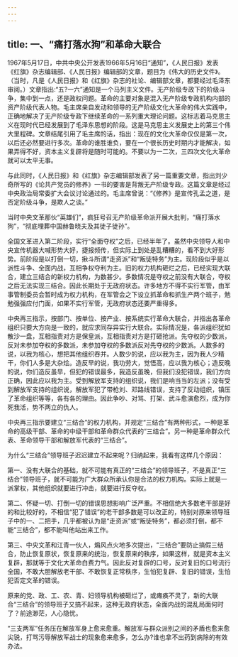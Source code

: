 ```yaml
---
---
---
```

title: 一、“痛打落水狗”和革命大联合
---




1967年5月17日，中共中央公开发表1966年5月16日“通知”，《人民日报》发表《红旗》杂志编辑部、《人民日报》编辑部的文章，题目为《伟大的历史文件》。（当时，凡是《人民日报》和《红旗》杂志的社论、编辑部文章，都要经过毛泽东审阅。）文章指出:“五?一六”通知是一个马列主义文件。无产阶级专政下的阶级斗争，集中到一点，还是政权问题。革命的主要对象是混入无产阶级专政机构内部的资产阶级代表人物。毛主席亲自发动和领导的无产阶级文化大革命的伟大实践中，正确地解决了无产阶级专政下继续革命的一系列重大理论问题。这标志着马克思主义在现时代已经发展到了毛泽东思想的阶段。这是马克思主义发展史上的第三个伟大里程碑。文章结尾引用了毛主席的话，指出：现在的文化大革命仅仅是第一次，以后还必然要进行多次。革命的谁胜谁负，要在一个很长历史时期内才能解决，如果弄得不好，资本主义复辟将是随时可能的。不要以为一二次，三四次文化大革命就可以太平无事。

与此同时，《人民日报》和《红旗》杂志编辑部发表了另一篇重要文章，指出刘少奇所写的《论共产党员的修养》一书的要害是背叛无产阶级专政。这篇文章是经过中央政治局常委扩大会议讨论通过的。毛主席曾说：“《修养》是宣传孔孟之道，是否定阶级斗争，是欺人之谈。”

当时中央文革那伙“英雄们”，疯狂号召无产阶级革命派开展大批判，“痛打落水狗”，“彻底埋葬中国赫鲁晓夫及其徒子徒孙”。

全国文革进入第二阶段，实行“全面夺权”之后，已经半年了。虽然中央领导人和中央宣传机器大喊形势大好，捷报频传，但实际上到处是乱糟糟的，看不到大好形势。前阶段是以打倒一切，揪斗所谓“走资派”和“叛徒特务”为主。现阶段似乎是以派性斗争、全面内战，互相争权夺利为主。旧的权力机构砸烂之后，已经实现大联合，建立三结合的新权力机构，为数甚少。多数情况是夺权之前没有大联合，夺权之后无法实现三结合。因此长期处于无政府状态。许多地方不得不实行军管，由军事管制委员会暂时成为权力机构，在军管会之下设立抓革命和抓生产两个班子，勉勉强强应付门面，如果不实行军管，无政府状态还要严重得多。

中央再三指示，按部门、按单位、按产业、按系统实行革命大联合，并指出各革命组织只要大方向是一致的，就应求同存异实行大联合。实际情况是，各派组织犹如散沙一盘，互相指责对方是保皇派，互相指责对方是打砸抢派。先夺权的少数派，反对未参加夺权的多数派，未参加夺权的多数派反对先夺权的少数派。人数多的说，以我为核心，想把其他组织吞并。人数少的说，应以我为主，因为我人少精干，你们人多是大杂烩。造反早的说，我功劳大，觉悟高，应以我为核心；造反晚的说，你们造反虽早，但犯的错误最多，我造反虽晚，但我们没犯错误，我们方向正确，因此应以我为主。受到解放军支持的组织说，我们是响当当的左派；没有受到解放军支持的组织说，解放军犯了带枪刘、邓路线错误，支持了反动组织，镇压了革命组织等等，各有各的理由。因此争吵、对骂、打架、武斗愈演愈烈，成为你死我活，势不两立的仇人。

中央再三指示要建立“三结合”的权力机构，并规定“三结合”有两种形式，一种是革命的高级干部、革命的中级干部和革命群众代表的“三结合”。另一种是革命群众代表、革命领导干部和解放军代表的“三结合”。

为什么“三结合”领导班子迟迟建立不起来呢？归纳起来，我看有这样几个原因：

第一、没有大联合的基础，就不可能有真正的“三结合”的领导班子，不是真正“三结合”领导班子，就不可能为广大群众所承认你是合法的权力机构。实际上就是一派掌权，其他组织就要进行冲击，就要进行反夺权。

第二、怀疑一切、打倒一切的错误思想影响广泛严重。不相信绝大多数老干部是好的和比较好的，不相信“犯了错误”的老干部多数是可以改正的，特别对原来领导班子中的一、二把手，几乎都被认为是“走资派”或“叛徒特务”，都必须打倒，都不能“三结合”，都不能叫他站出来工作。

第三、中央文革和江青一伙人，煽风点火地多次提出，“三结合”要防止搞假三结合，防止恢复原状，恢复原来的统治，恢复原来的秩序，如果这样，就是资本主义复辟，那就等于文化大革命白费力气。因此反对复辟的口号，反对复旧的口号流行全国，不敢大胆解放老干部、不敢恢复正常秩序，生怕犯复辟、复旧的错误，生怕犯否定文革的错误。

原来的党、政、工、农、青、妇领导机构被砸烂了，或瘫痪不灵了，新的大联合“三结合”的领导班子又搞不起来，这种无政府状态，全面内战的混乱局面何时了？前途渺茫，人心隐忧。

“三支两军”任务压在解放军身上愈来愈重。解放军与群众派别之间的矛盾也愈来愈尖锐，打骂污辱解放军战士的现象愈来愈多，怎么办?谁也拿不出药到病除的有效办法。
